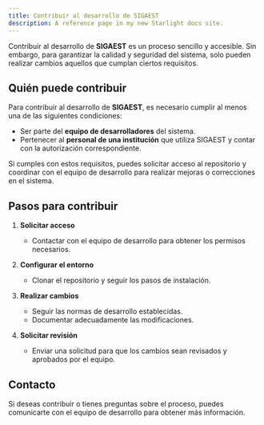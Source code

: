 ```yaml
---
title: Contribuir al desarrollo de SIGAEST
description: A reference page in my new Starlight docs site.
---
```


Contribuir al desarrollo de **SIGAEST** es un proceso sencillo y accesible. Sin embargo, para garantizar la calidad y seguridad del sistema, solo pueden realizar cambios aquellos que cumplan ciertos requisitos.

## Quién puede contribuir

Para contribuir al desarrollo de **SIGAEST**, es necesario cumplir al menos una de las siguientes condiciones:

- Ser parte del **equipo de desarrolladores** del sistema.
- Pertenecer al **personal de una institución** que utiliza SIGAEST y contar con la autorización correspondiente.

Si cumples con estos requisitos, puedes solicitar acceso al repositorio y coordinar con el equipo de desarrollo para realizar mejoras o correcciones en el sistema.

## Pasos para contribuir

1. **Solicitar acceso**
   - Contactar con el equipo de desarrollo para obtener los permisos necesarios.
   
2. **Configurar el entorno**
   - Clonar el repositorio y seguir los pasos de instalación.

3. **Realizar cambios**
   - Seguir las normas de desarrollo establecidas.
   - Documentar adecuadamente las modificaciones.

4. **Solicitar revisión**
   - Enviar una solicitud para que los cambios sean revisados y aprobados por el equipo.

## Contacto
Si deseas contribuir o tienes preguntas sobre el proceso, puedes comunicarte con el equipo de desarrollo para obtener más información.


